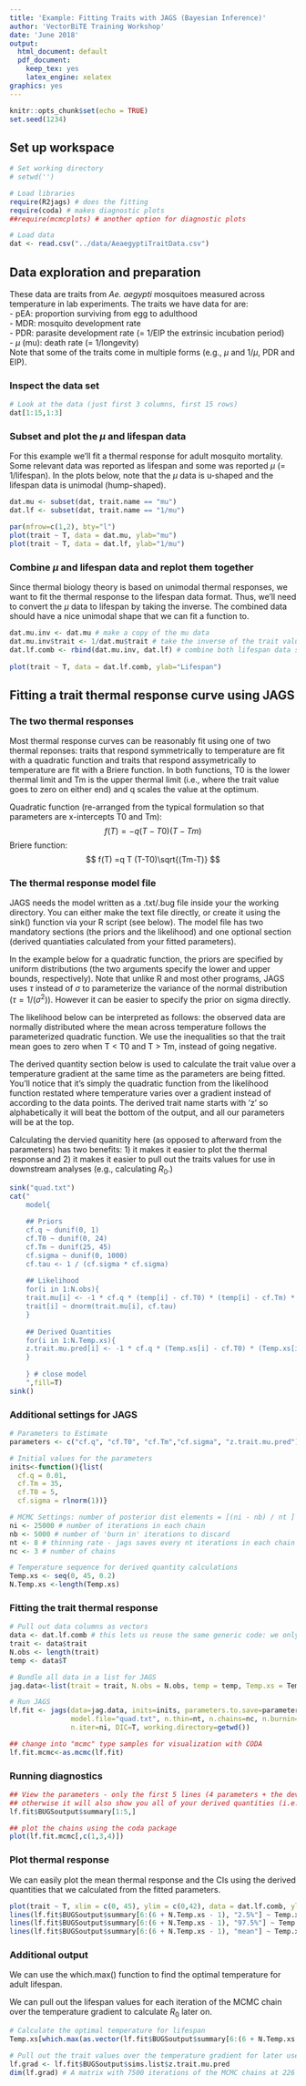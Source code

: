 ```yaml
---
title: 'Example: Fitting Traits with JAGS (Bayesian Inference)'
author: 'VectorBiTE Training Workshop'
date: 'June 2018'
output:
  html_document: default
  pdf_document:
    keep_tex: yes
    latex_engine: xelatex
graphics: yes
---
```


```r
knitr::opts_chunk$set(echo = TRUE)
set.seed(1234)
```

## Set up workspace

```r
# Set working directory
# setwd('')

# Load libraries
require(R2jags) # does the fitting
require(coda) # makes diagnostic plots
##require(mcmcplots) # another option for diagnostic plots
```

```r
# Load data
dat <- read.csv("../data/AeaegyptiTraitData.csv")
```

## Data exploration and preparation

These data are traits from _Ae. aegypti_ mosquitoes measured across temperature in lab experiments. The traits we have data for are:  
- pEA: proportion surviving from egg to adulthood  
- MDR: mosquito development rate  
- PDR: parasite development rate (= 1/EIP the extrinsic incubation period)  
- $\mu$ (mu): death rate (= 1/longevity)  
Note that some of the traits come in multiple forms (e.g., $\mu$ and 1/$\mu$, PDR and EIP).

### Inspect the data set
```r
# Look at the data (just first 3 columns, first 15 rows)
dat[1:15,1:3]
```

### Subset and plot the $\mu$ and lifespan data
For this example we'll fit a thermal response for adult mosquito mortality. Some relevant data was reported as lifespan and some  was reported $\mu$ (= 1/lifespan). In the plots below, note that the $\mu$ data is u-shaped and the lifespan data is unimodal (hump-shaped).  

```r
dat.mu <- subset(dat, trait.name == "mu")
dat.lf <- subset(dat, trait.name == "1/mu")

par(mfrow=c(1,2), bty="l") 
plot(trait ~ T, data = dat.mu, ylab="mu")
plot(trait ~ T, data = dat.lf, ylab="1/mu")
```

### Combine $\mu$ and lifespan data and replot them together
Since thermal biology theory is based on unimodal thermal responses, we want to fit the thermal response to the lifespan data format. Thus, we'll need to convert the $\mu$ data to lifespan by taking the inverse. The combined data should have a nice unimodal shape that we can fit a function to.

```r
dat.mu.inv <- dat.mu # make a copy of the mu data
dat.mu.inv$trait <- 1/dat.mu$trait # take the inverse of the trait values to convert mu to lifespan
dat.lf.comb <- rbind(dat.mu.inv, dat.lf) # combine both lifespan data sets together 
  
plot(trait ~ T, data = dat.lf.comb, ylab="Lifespan")
```

## Fitting a trait thermal response curve using JAGS

### The two thermal responses
Most thermal response curves can be reasonably fit using one of two thermal reponses: traits that respond symmetrically to temperature are fit with a quadratic function and traits that respond assymetrically to temperature are fit with a Briere function. In both functions, T0 is the lower thermal limit and Tm is the upper thermal limit (i.e., where the trait value goes to zero on either end) and q scales the value at the optimum.   

Quadratic function (re-arranged from the typical formulation so that parameters are x-intercepts T0 and Tm): 
$$
f(T) =-q (T-T0) (T-Tm)
$$
Briere function: 
$$
f(T) =q T (T-T0)\sqrt{(Tm-T)}
$$

### The thermal response model file
JAGS needs the model written as a .txt/.bug file inside your the working directory. You can either make the text file directly, or create it using the sink() function via your R script (see below). The model file has two mandatory sections (the priors and the likelihood) and one optional section (derived quantiaties calculated from your fitted parameters).  

In the example below for a quadratic function, the priors are specified by uniform distributions (the two arguments specify the lower and upper bounds, respectively). Note that unlike R and most other programs, JAGS uses $\tau$ instead of $\sigma$ to parameterize the variance of the normal distribution ($\tau = 1/(\sigma^2)$). However it can be easier to specify the prior on sigma directly.

The likelihood below can be interpreted as follows: the observed data are normally distributed where the mean across temperature follows the parameterized quadratic function. We use the inequalities so that the trait mean goes to zero when T < T0 and T > Tm, instead of going negative.  

The derived quantity section below is used to calculate the trait value over a temperature gradient at the same time as the parameters are being fitted. You'll notice that it's simply the quadratic function from the likelihood function restated where temperature varies over a gradient instead of according to the data points. The derived trait name starts with 'z' so alphabetically it will beat the bottom of the output, and all our parameters will be at the top. 

Calculating the dervied quanitity here (as opposed to afterward from the parameters) has two benefits: 1) it makes it easier to plot the thermal response and 2) it makes it easier to pull out the traits values for use in downstream analyses (e.g., calculating $R_0$.)
```r
  
sink("quad.txt")
cat("
    model{
    
    ## Priors
    cf.q ~ dunif(0, 1)
    cf.T0 ~ dunif(0, 24)
    cf.Tm ~ dunif(25, 45)
    cf.sigma ~ dunif(0, 1000)
    cf.tau <- 1 / (cf.sigma * cf.sigma)
    
    ## Likelihood
    for(i in 1:N.obs){
    trait.mu[i] <- -1 * cf.q * (temp[i] - cf.T0) * (temp[i] - cf.Tm) * (cf.Tm > temp[i]) * (cf.T0 < temp[i])
    trait[i] ~ dnorm(trait.mu[i], cf.tau)
    }
    
    ## Derived Quantities
    for(i in 1:N.Temp.xs){
    z.trait.mu.pred[i] <- -1 * cf.q * (Temp.xs[i] - cf.T0) * (Temp.xs[i] - cf.Tm) * (cf.Tm > Temp.xs[i]) * (cf.T0 < Temp.xs[i])
    }
    
    } # close model
    ",fill=T)
sink()
```

### Additional settings for JAGS 
```r
# Parameters to Estimate
parameters <- c("cf.q", "cf.T0", "cf.Tm","cf.sigma", "z.trait.mu.pred")

# Initial values for the parameters
inits<-function(){list(
  cf.q = 0.01,
  cf.Tm = 35,
  cf.T0 = 5,
  cf.sigma = rlnorm(1))}

# MCMC Settings: number of posterior dist elements = [(ni - nb) / nt ] * nc
ni <- 25000 # number of iterations in each chain
nb <- 5000 # number of 'burn in' iterations to discard
nt <- 8 # thinning rate - jags saves every nt iterations in each chain
nc <- 3 # number of chains

# Temperature sequence for derived quantity calculations
Temp.xs <- seq(0, 45, 0.2)
N.Temp.xs <-length(Temp.xs)
```

### Fitting the trait thermal response

```r
# Pull out data columns as vectors
data <- dat.lf.comb # this lets us reuse the same generic code: we only change this first line
trait <- data$trait
N.obs <- length(trait)
temp <- data$T

# Bundle all data in a list for JAGS
jag.data<-list(trait = trait, N.obs = N.obs, temp = temp, Temp.xs = Temp.xs, N.Temp.xs = N.Temp.xs)

# Run JAGS
lf.fit <- jags(data=jag.data, inits=inits, parameters.to.save=parameters, 
               model.file="quad.txt", n.thin=nt, n.chains=nc, n.burnin=nb, 
               n.iter=ni, DIC=T, working.directory=getwd())

## change into "mcmc" type samples for visualization with CODA
lf.fit.mcmc<-as.mcmc(lf.fit)

```

### Running diagnostics

```r
## View the parameters - only the first 5 lines (4 parameters + the devience) 
## otherwise it will also show you all of your derived quantities (i.e., the trait value over the entire temperature gradient at 0.2C increments)
lf.fit$BUGSoutput$summary[1:5,]
```

```r
## plot the chains using the coda package
plot(lf.fit.mcmc[,c(1,3,4)])
```

### Plot thermal response

We can easily plot the mean thermal response and the CIs using the derived quantities that we calculated from the fitted parameters.  

```r
plot(trait ~ T, xlim = c(0, 45), ylim = c(0,42), data = dat.lf.comb, ylab = "Lifespan for Ae. aegypti", xlab = "Temperature")
lines(lf.fit$BUGSoutput$summary[6:(6 + N.Temp.xs - 1), "2.5%"] ~ Temp.xs, lty = 2)
lines(lf.fit$BUGSoutput$summary[6:(6 + N.Temp.xs - 1), "97.5%"] ~ Temp.xs, lty = 2)
lines(lf.fit$BUGSoutput$summary[6:(6 + N.Temp.xs - 1), "mean"] ~ Temp.xs)
```

### Additional output

We can use the which.max() function to find the optimal temperature for adult lifespan.

We can pull out the lifespan values for each iteration of the MCMC chain over the temperature gradient to calculate $R_0$ later on. 

```r
# Calculate the optimal temperature for lifespan
Temp.xs[which.max(as.vector(lf.fit$BUGSoutput$summary[6:(6 + N.Temp.xs - 1), "mean"]))]

# Pull out the trait values over the temperature gradient for later use
lf.grad <- lf.fit$BUGSoutput$sims.list$z.trait.mu.pred
dim(lf.grad) # A matrix with 7500 iterations of the MCMC chains at 226 temperatures
```